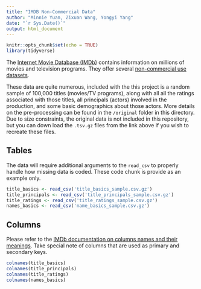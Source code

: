```yaml
---
title: "IMDB Non-Commercial Data"
author: "Minnie Yuan, Zixuan Wang, Yongyi Yang"
date: "`r Sys.Date()`"
output: html_document
---
```


```r
knitr::opts_chunk$set(echo = TRUE)
library(tidyverse)
```

The [Internet Movie Database (IMDb)]() contains information on millions of movies and television programs. They offer several [non-commercial use datasets](https://developer.imdb.com/non-commercial-datasets/).

These data are quite numerous, included with the this project is a random sample of 100,000 titles (movies/TV programs), along with all all the ratings associated with those titles, all principals (actors) involved in the production, and some basic demographics about those actors. More details on the pre-processing can be found in the `/original` folder in this directory. Due to size constraints, the original data is not included in this repository, but you can down load the `.tsv.gz` files from the link above if you wish to recreate these files.

## Tables

The data will require additional arguments to the `read_csv` to properly handle how missing data is coded. These code chunk is provide as an example only.

```r
title_basics <- read_csv('title_basics_sample.csv.gz')
title_principals <- read_csv('title_principals_sample.csv.gz')
title_ratings <- read_csv('title_ratings_sample.csv.gz')
names_basics <- read_csv('name_basics_sample.csv.gz')
```

## Columns

Please refer to the [IMDb documentation on columns names and their meanings](https://developer.imdb.com/non-commercial-datasets/). Take special note of columns that are used as primary and secondary keys.

```r
colnames(title_basics)
colnames(title_principals)
colnames(title_ratings)
colnames(names_basics)
```



